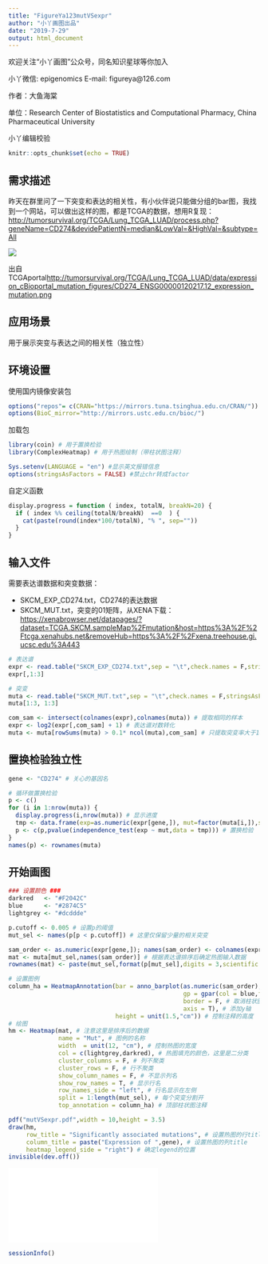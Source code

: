 ```yaml
---
title: "FigureYa123mutVSexpr"
author: "小丫画图出品"
date: "2019-7-29"
output: html_document
---
```

欢迎关注“小丫画图”公众号，同名知识星球等你加入

小丫微信: epigenomics  E-mail: figureya@126.com

作者：大鱼海棠

单位：Research Center of Biostatistics and Computational Pharmacy, China Pharmaceutical University

小丫编辑校验

```r
knitr::opts_chunk$set(echo = TRUE)
```

## 需求描述

昨天在群里问了一下突变和表达的相关性，有小伙伴说只能做分组的bar图，我找到一个网站，可以做出这样的图，都是TCGA的数据，想用R复现：<http://tumorsurvival.org/TCGA/Lung_TCGA_LUAD/process.php?geneName=CD274&devidePatientN=median&LowVal=&HighVal=&subtype=All>

![](example.png)

出自TCGAportal<http://tumorsurvival.org/TCGA/Lung_TCGA_LUAD/data/expression_cBioportal_mutation_figures/CD274_ENSG00000120217.12_expression_mutation.png>

## 应用场景

用于展示突变与表达之间的相关性（独立性）

## 环境设置

使用国内镜像安装包

```r
options("repos"= c(CRAN="https://mirrors.tuna.tsinghua.edu.cn/CRAN/"))
options(BioC_mirror="http://mirrors.ustc.edu.cn/bioc/")
```

加载包

```r
library(coin) # 用于置换检验
library(ComplexHeatmap) # 用于热图绘制（带柱状图注释）

Sys.setenv(LANGUAGE = "en") #显示英文报错信息
options(stringsAsFactors = FALSE) #禁止chr转成factor
```

自定义函数

```r
display.progress = function ( index, totalN, breakN=20) {
  if ( index %% ceiling(totalN/breakN)  ==0  ) {
    cat(paste(round(index*100/totalN), "% ", sep=""))
  }
}
```

## 输入文件

需要表达谱数据和突变数据：

- SKCM_EXP_CD274.txt，CD274的表达数据
- SKCM_MUT.txt，突变的01矩阵，从XENA下载：<https://xenabrowser.net/datapages/?dataset=TCGA.SKCM.sampleMap%2Fmutation&host=https%3A%2F%2Ftcga.xenahubs.net&removeHub=https%3A%2F%2Fxena.treehouse.gi.ucsc.edu%3A443>

```r
# 表达谱
expr <- read.table("SKCM_EXP_CD274.txt",sep = "\t",check.names = F,stringsAsFactors = F,header = T,row.names = 1)
expr[,1:3]

# 突变
muta <- read.table("SKCM_MUT.txt",sep = "\t",check.names = F,stringsAsFactors = F,header = T,row.names = 1)
muta[1:3, 1:3]

com_sam <- intersect(colnames(expr),colnames(muta)) # 提取相同的样本
expr <- log2(expr[,com_sam] + 1) # 表达谱对数转化
muta <- muta[rowSums(muta) > 0.1* ncol(muta),com_sam] # 只提取突变率大于10%的基因（少了也没有意义）
```

## 置换检验独立性

```r
gene <- "CD274" # 关心的基因名

# 循环做置换检验
p <- c()
for (i in 1:nrow(muta)) {
  display.progress(i,nrow(muta)) # 显示进度
  tmp <- data.frame(exp=as.numeric(expr[gene,]), mut=factor(muta[i,]),stringsAsFactors = F) 
  p <- c(p,pvalue(independence_test(exp ~ mut,data = tmp))) # 置换检验
}
names(p) <- rownames(muta)
```

## 开始画图

```r
### 设置颜色 ###
darkred   <- "#F2042C"
blue      <- "#2874C5"
lightgrey <- "#dcddde"

p.cutoff <- 0.005 # 设置p的阈值
mut_sel <- names(p[p < p.cutoff]) # 这里仅保留少量的相关突变

sam_order <- as.numeric(expr[gene,]); names(sam_order) <- colnames(expr); sam_order <- sort(sam_order,decreasing = T)
mat <- muta[mut_sel,names(sam_order)] # 根据表达谱排序后确定热图输入数据
rownames(mat) <- paste(mut_sel,format(p[mut_sel],digits = 3,scientific = T)) # 行名添加保留3位科学计数法的p值

# 设置图例
column_ha = HeatmapAnnotation(bar = anno_barplot(as.numeric(sam_order),
                                                 gp = gpar(col = blue,fill = blue), # 设置颜色，柱子的填充和边框均为蓝色
                                                 border = F, # 取消柱状图最外缘的矩形
                                                 axis = T), # 添加y轴
                              height = unit(1.5,"cm")) # 控制注释的高度
# 绘图
hm <- Heatmap(mat, # 注意这里是排序后的数据
              name = "Mut", # 图例的名称
              width  = unit(12, "cm"), # 控制热图的宽度
              col = c(lightgrey,darkred), # 热图填充的颜色，这里是二分类
              cluster_columns = F, # 列不聚类
              cluster_rows = F, # 行不聚类
              show_column_names = F, # 不显示列名
              show_row_names = T, # 显示行名
              row_names_side = "left", # 行名显示在左侧
              split = 1:length(mut_sel), # 每个突变分割开
              top_annotation = column_ha) # 顶部柱状图注释

pdf("mutVSexpr.pdf",width = 10,height = 3.5)
draw(hm, 
     row_title = "Significantly associated mutations", # 设置热图的行title
     column_title = paste("Expression of ",gene), # 设置热图的列title
     heatmap_legend_side = "right") # 确定legend的位置
invisible(dev.off())
```

![](mutVSexpr.pdf)

```r
sessionInfo()
```